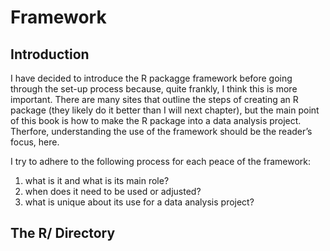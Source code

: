 # Framework

## Introduction

I have decided to introduce the R packagge framework before going through the set-up process because, quite frankly, I think this is more important. There are many sites that outline the steps of creating an R package (they likely do it better than I will next chapter), but the main point of this book is how to make the R package into a data analysis project. Therfore, understanding the use of the framework should be the reader's focus, here.

I try to adhere to the following process for each peace of the framework:

1. what is it and what is its main role?
2. when does it need to be used or adjusted?
3. what is unique about its use for a data analysis project?


## The R/ Directory